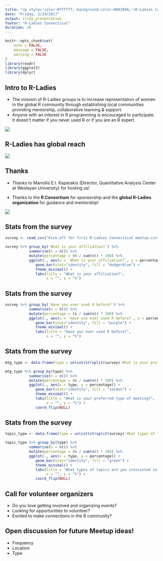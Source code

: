 ```yaml
---
title: "<p style='color:#ffffff; background-color:#88398A;'>R-Ladies Connecticut Kickoff!</p>"
date: "Friday, 2/24/2017"
output: slidy_presentation
footer: "R-Ladies Connecticut"
duration: 20
---
```


```r
knitr::opts_chunk$set(
	echo = FALSE,
	message = FALSE,
	warning = FALSE
)
library(readr)
library(ggplot2)
library(dplyr)
```

## Intro to R-Ladies

- The mission of R-Ladies groups is to increase representation of women in the global R community through establishing local communities providing mentorship, collaborative learning & support. 
- Anyone with an interest in R programming is encouraged to participate. It doesn't matter if you never used R or if you are an R expert.

![](img/R-LadiesGlobal_RBG_online_LogoWithText_Horizontal.png)

## R-Ladies has global reach

![](img/Screen Shot 2017-02-19 at 19.09.49.png)

## Thanks

- Thanks to Manoilis E.I. Kaparakis (Director, Quantitative Analysis Center at Wesleyan University) for hosting us!

- Thanks to the **R Consortium** for sponsorship and the **global R-Ladies organization** for guidance and mentorship!

![](img/RConsortium_Horizontal_Pantone.png)


## Stats from the survey 

```r
survey <- read_csv("Kick-off for first R-Ladies Connecticut meetup.csv")

survey %>% group_by(`What is your affiliation?`) %>% 
           summarise(n = n()) %>% 
           mutate(percentage = (n / sum(n)) * 100) %>% 
           ggplot(., aes(x = `What is your affiliation?`, y = percentage)) +
              geom_bar(stat="identity", fill = "dodgerblue") +
              theme_minimal() +
              labs(title = "What is your affiliation?", 
                   x = "", y = "%")
```

## Stats from the survey

```r
survey %>% group_by(`Have you ever used R before?`) %>% 
           summarise(n = n()) %>% 
           mutate(percentage = (n / sum(n)) * 100) %>% 
           ggplot(., aes(x = `Have you ever used R before?`, y = percentage)) +
              geom_bar(stat="identity", fill = "purple") +
              theme_minimal() +
              labs(title = "Have you ever used R before?", 
                   x = "", y = "%")
```

## Stats from the survey

```r
mtg_type <- data.frame(type = unlist(strsplit(survey$`What is your preferred type of meeting?`, ";")))

mtg_type %>% group_by(type) %>% 
           summarise(n = n()) %>% 
           mutate(percentage = (n / sum(n)) * 100) %>% 
           ggplot(., aes(x = type, y = percentage)) +
              geom_bar(stat="identity", fill = "salmon") +
              theme_minimal() +
              labs(title = "What is your preferred type of meeting?", 
                   x = "", y = "%") +
              coord_flip(NULL)
```

## Stats from the survey

```r
topic_type <- data.frame(type = unlist(strsplit(survey$`What types of topics are you interested in?`, ";")))

topic_type %>% group_by(type) %>% 
           summarise(n = n()) %>% 
           mutate(percentage = (n / sum(n)) * 100) %>% 
           ggplot(., aes(x = type, y = percentage)) +
              geom_bar(stat="identity", fill = "green") +
              theme_minimal() +
              labs(title = "What types of topics are you interested in?", 
                   x = "", y = "%") +
              coord_flip(NULL)
```


## Call for volunteer organizers 

- Do you love getting involved and organizing events?
- Looking for opportunities to volunteer?
- Excited to make connections in the R community?

## Open discussion for future Meetup ideas! 

- Frequency
- Location
- Type
